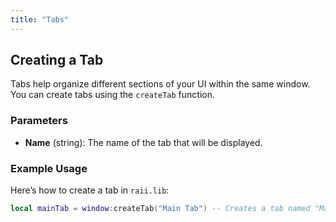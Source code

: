```yaml
---
title: "Tabs"
---
```


## Creating a Tab

Tabs help organize different sections of your UI within the same window. You can create tabs using the `createTab` function.

### Parameters

- **Name** (string): The name of the tab that will be displayed.

### Example Usage

Here’s how to create a tab in `raii.lib`:

```lua
local mainTab = window:createTab("Main Tab") -- Creates a tab named "Main Tab"
